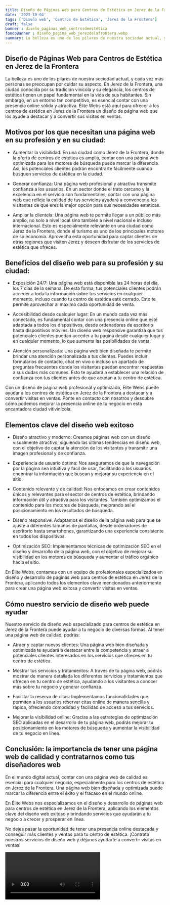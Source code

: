 ```yaml
---
title: Diseño de Páginas Web para Centros de Estética en Jerez de la Frontera
date: '2023-10-04'
tags: ['Diseño web', 'Centros de Estética', 'Jerez de la Frontera']
draft: false
banner : diseño_paginas_web_centrosdeestética
fondoBanner : diseño_pagina_web_jerezdelafrontera.webp
summary: La belleza es uno de los pilares de nuestra sociedad actual, y cada vez más personas se preocupan por cuidar su aspecto. En Jerez de la Frontera, una ciudad conocida por su tradición vinícola y su elegancia, los centros de estética tienen un papel fundamental en la vida de sus habitantes. Sin embargo, en un entorno tan competitivo, es esencial contar con una presencia online sólida y atractiva. Élite Webs está aquí para ofrecer a los centros de estética en Jerez de la Frontera un diseño de página web que los ayude a destacar y a convertir sus visitas en ventas.
---
```


## Diseño de Páginas Web para Centros de Estética en Jerez de la Frontera

La belleza es uno de los pilares de nuestra sociedad actual, y cada vez más personas se preocupan por cuidar su aspecto. En Jerez de la Frontera, una ciudad conocida por su tradición vinícola y su elegancia, los centros de estética tienen un papel fundamental en la vida de sus habitantes. Sin embargo, en un entorno tan competitivo, es esencial contar con una presencia online sólida y atractiva. Élite Webs está aquí para ofrecer a los centros de estética en Jerez de la Frontera un diseño de página web que los ayude a destacar y a convertir sus visitas en ventas.

## Motivos por los que necesitan una página web en su profesión y en su ciudad:

- Aumentar la visibilidad: En una ciudad como Jerez de la Frontera, donde la oferta de centros de estética es amplia, contar con una página web optimizada para los motores de búsqueda puede marcar la diferencia. Así, los potenciales clientes podrán encontrarte fácilmente cuando busquen servicios de estética en la ciudad.

- Generar confianza: Una página web profesional y atractiva transmite confianza a los usuarios. En un sector donde el trato cercano y la excelencia en el servicio son fundamentales, contar con una página web que refleje la calidad de tus servicios ayudará a convencer a los visitantes de que eres la mejor opción para sus necesidades estéticas.

- Ampliar la clientela: Una página web te permite llegar a un público más amplio, no solo a nivel local sino también a nivel nacional e incluso internacional. Esto es especialmente relevante en una ciudad como Jerez de la Frontera, donde el turismo es uno de los principales motores de su economía. Aprovecha esta oportunidad para captar clientes de otras regiones que visiten Jerez y deseen disfrutar de los servicios de estética que ofreces.

## Beneficios del diseño web para su profesión y su ciudad:

- Exposición 24/7: Una página web está disponible las 24 horas del día, los 7 días de la semana. De esta forma, tus potenciales clientes podrán acceder a toda la información sobre tus servicios en cualquier momento, incluso cuando tu centro de estética esté cerrado. Esto te permite aprovechar al máximo cada oportunidad de venta.

- Accesibilidad desde cualquier lugar: En un mundo cada vez más conectado, es fundamental contar con una presencia online que esté adaptada a todos los dispositivos, desde ordenadores de escritorio hasta dispositivos móviles. Un diseño web responsive garantiza que tus potenciales clientes puedan acceder a tu página desde cualquier lugar y en cualquier momento, lo que aumenta las posibilidades de venta.

- Atención personalizada: Una página web bien diseñada te permite brindar una atención personalizada a tus clientes. Puedes incluir formularios de contacto, chat en vivo o incluso un apartado de preguntas frecuentes donde los visitantes puedan encontrar respuestas a sus dudas más comunes. Esto te ayudará a establecer una relación de confianza con tus clientes antes de que acudan a tu centro de estética.

Con un diseño de página web profesional y optimizado, Élite Webs puede ayudar a los centros de estética en Jerez de la Frontera a destacar y a convertir visitas en ventas. Ponte en contacto con nosotros y descubre cómo podemos mejorar la presencia online de tu negocio en esta encantadora ciudad vitivinícola.

<GifSeo />

<Cta />

## Elementos clave del diseño web exitoso

- Diseño atractivo y moderno: Creamos páginas web con un diseño visualmente atractivo, siguiendo las últimas tendencias en diseño web, con el objetivo de captar la atención de los visitantes y transmitir una imagen profesional y de confianza.

- Experiencia de usuario óptima: Nos aseguramos de que la navegación por la página sea intuitiva y fácil de usar, facilitando a los usuarios encontrar la información que buscan y mejorar su experiencia en el sitio.

- Contenido relevante y de calidad: Nos enfocamos en crear contenidos únicos y relevantes para el sector de centros de estética, brindando información útil y atractiva para los visitantes. También optimizamos el contenido para los motores de búsqueda, mejorando así el posicionamiento en los resultados de búsqueda.

- Diseño responsive: Adaptamos el diseño de la página web para que se ajuste a diferentes tamaños de pantallas, desde ordenadores de escritorio hasta smartphones, garantizando una experiencia consistente en todos los dispositivos.

- Optimización SEO: Implementamos técnicas de optimización SEO en el diseño y desarrollo de la página web, con el objetivo de mejorar su visibilidad en los motores de búsqueda y aumentar el tráfico orgánico hacia el sitio.

En Élite Webs, contamos con un equipo de profesionales especializados en diseño y desarrollo de páginas web para centros de estética en Jerez de la Frontera, aplicando todos los elementos clave mencionados anteriormente para crear una página web exitosa y convertir visitas en ventas.

## Cómo nuestro servicio de diseño web puede ayudar

Nuestro servicio de diseño web especializado para centros de estética en Jerez de la Frontera puede ayudar a tu negocio de diversas formas. Al tener una página web de calidad, podrás:

- Atraer y captar nuevos clientes: Una página web bien diseñada y optimizada te ayudará a destacar entre la competencia y atraer a potenciales clientes interesados en los servicios que ofreces en tu centro de estética.

- Mostrar tus servicios y tratamientos: A través de tu página web, podrás mostrar de manera detallada los diferentes servicios y tratamientos que ofrecen en tu centro de estética, ayudando a los visitantes a conocer más sobre tu negocio y generar confianza.

- Facilitar la reserva de citas: Implementamos funcionalidades que permiten a los usuarios reservar citas online de manera sencilla y rápida, ofreciendo comodidad y facilidad de acceso a tus servicios.

- Mejorar la visibilidad online: Gracias a las estrategias de optimización SEO aplicadas en el desarrollo de tu página web, podrás mejorar tu posicionamiento en los motores de búsqueda y aumentar la visibilidad de tu negocio en línea.

## Conclusión: la importancia de tener una página web de calidad y contratarnos como tus diseñadores web

En el mundo digital actual, contar con una página web de calidad es esencial para cualquier negocio, especialmente para los centros de estética en Jerez de la Frontera. Una página web bien diseñada y optimizada puede marcar la diferencia entre el éxito y el fracaso en el mundo online.

En Élite Webs nos especializamos en el diseño y desarrollo de páginas web para centros de estética en Jerez de la Frontera, aplicando los elementos clave del diseño web exitoso y brindando servicios que ayudarán a tu negocio a crecer y prosperar en línea.

No dejes pasar la oportunidad de tener una presencia online destacada y conseguir más clientes y ventas para tu centro de estética. ¡Contrata nuestros servicios de diseño web y déjanos ayudarte a convertir visitas en ventas!

<Video />

<CtaBot job='Centros de Estética' city='Jerez de la Frontera'/>

<Gmaps query='Jerez de la Frontera+españa+maps' />